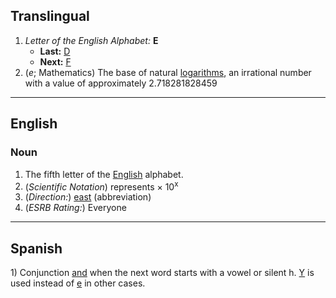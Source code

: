 ==Translingual==
#''Letter of the English Alphabet:'' '''E'''
#*'''Last:''' [[D]]
#*'''Next:''' [[F]]
#(''e''; Mathematics) The base of natural [[logarithm]]s, an irrational number with a value of approximately 2.718281828459

----
==English==
===Noun===

#The fifth letter of the [[English]] alphabet.
#(''Scientific Notation'') represents &times; 10<sup>x</sup>
#(''Direction:'') [[east]] (abbreviation)
#(''ESRB Rating:'') Everyone

----
==Spanish==
1) Conjunction [[and]] when the next word starts with a vowel or silent h. [[Y]] is used instead of [[e]] in other cases.